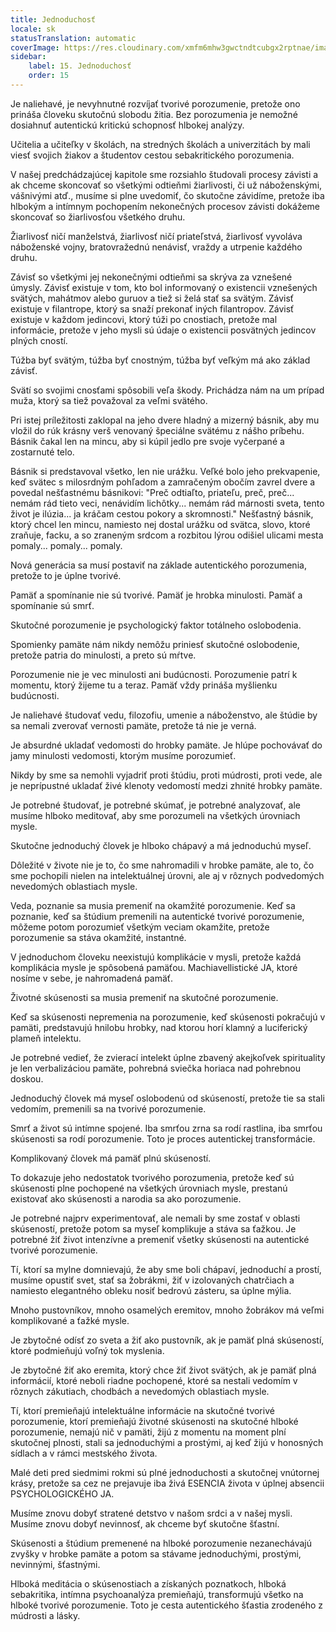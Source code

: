 ```yaml
---
title: Jednoduchosť
locale: sk
statusTranslation: automatic
coverImage: https://res.cloudinary.com/xmfm6mhw3gwctndtcubgx2rptnae/image/upload/v1740337243/small_cover_educacion_fundamental_a051170f1c.webp
sidebar:
    label: 15. Jednoduchosť
    order: 15
---
```

Je naliehavé, je nevyhnutné rozvíjať tvorivé porozumenie, pretože ono prináša človeku skutočnú slobodu žitia. Bez porozumenia je nemožné dosiahnuť autentickú kritickú schopnosť hlbokej analýzy.

Učitelia a učiteľky v školách, na stredných školách a univerzitách by mali viesť svojich žiakov a študentov cestou sebakritického porozumenia.

V našej predchádzajúcej kapitole sme rozsiahlo študovali procesy závisti a ak chceme skoncovať so všetkými odtieňmi žiarlivosti, či už náboženskými, vášnivými atď., musíme si plne uvedomiť, čo skutočne závidíme, pretože iba hlbokým a intímnym pochopením nekonečných procesov závisti dokážeme skoncovať so žiarlivosťou všetkého druhu.

Žiarlivosť ničí manželstvá, žiarlivosť ničí priateľstvá, žiarlivosť vyvoláva náboženské vojny, bratovražednú nenávisť, vraždy a utrpenie každého druhu.

Závisť so všetkými jej nekonečnými odtieňmi sa skrýva za vznešené úmysly. Závisť existuje v tom, kto bol informovaný o existencii vznešených svätých, mahátmov alebo guruov a tiež si želá stať sa svätým. Závisť existuje v filantrope, ktorý sa snaží prekonať iných filantropov. Závisť existuje v každom jedincovi, ktorý túži po cnostiach, pretože mal informácie, pretože v jeho mysli sú údaje o existencii posvätných jedincov plných cností.

Túžba byť svätým, túžba byť cnostným, túžba byť veľkým má ako základ závisť.

Svätí so svojimi cnosťami spôsobili veľa škody. Prichádza nám na um prípad muža, ktorý sa tiež považoval za veľmi svätého.

Pri istej príležitosti zaklopal na jeho dvere hladný a mizerný básnik, aby mu vložil do rúk krásny verš venovaný špeciálne svätému z nášho príbehu. Básnik čakal len na mincu, aby si kúpil jedlo pre svoje vyčerpané a zostarnuté telo.

Básnik si predstavoval všetko, len nie urážku. Veľké bolo jeho prekvapenie, keď svätec s milosrdným pohľadom a zamračeným obočím zavrel dvere a povedal nešťastnému básnikovi: "Preč odtiaľto, priateľu, preč, preč... nemám rád tieto veci, nenávidím lichôtky... nemám rád márnosti sveta, tento život je ilúzia... ja kráčam cestou pokory a skromnosti." Nešťastný básnik, ktorý chcel len mincu, namiesto nej dostal urážku od svätca, slovo, ktoré zraňuje, facku, a so zraneným srdcom a rozbitou lýrou odišiel ulicami mesta pomaly... pomaly... pomaly.

Nová generácia sa musí postaviť na základe autentického porozumenia, pretože to je úplne tvorivé.

Pamäť a spomínanie nie sú tvorivé. Pamäť je hrobka minulosti. Pamäť a spomínanie sú smrť.

Skutočné porozumenie je psychologický faktor totálneho oslobodenia.

Spomienky pamäte nám nikdy nemôžu priniesť skutočné oslobodenie, pretože patria do minulosti, a preto sú mŕtve.

Porozumenie nie je vec minulosti ani budúcnosti. Porozumenie patrí k momentu, ktorý žijeme tu a teraz. Pamäť vždy prináša myšlienku budúcnosti.

Je naliehavé študovať vedu, filozofiu, umenie a náboženstvo, ale štúdie by sa nemali zverovať vernosti pamäte, pretože tá nie je verná.

Je absurdné ukladať vedomosti do hrobky pamäte. Je hlúpe pochovávať do jamy minulosti vedomosti, ktorým musíme porozumieť.

Nikdy by sme sa nemohli vyjadriť proti štúdiu, proti múdrosti, proti vede, ale je neprípustné ukladať živé klenoty vedomostí medzi zhnité hrobky pamäte.

Je potrebné študovať, je potrebné skúmať, je potrebné analyzovať, ale musíme hlboko meditovať, aby sme porozumeli na všetkých úrovniach mysle.

Skutočne jednoduchý človek je hlboko chápavý a má jednoduchú myseľ.

Dôležité v živote nie je to, čo sme nahromadili v hrobke pamäte, ale to, čo sme pochopili nielen na intelektuálnej úrovni, ale aj v rôznych podvedomých nevedomých oblastiach mysle.

Veda, poznanie sa musia premeniť na okamžité porozumenie. Keď sa poznanie, keď sa štúdium premenili na autentické tvorivé porozumenie, môžeme potom porozumieť všetkým veciam okamžite, pretože porozumenie sa stáva okamžité, instantné.

V jednoduchom človeku neexistujú komplikácie v mysli, pretože každá komplikácia mysle je spôsobená pamäťou. Machiavellistické JA, ktoré nosíme v sebe, je nahromadená pamäť.

Životné skúsenosti sa musia premeniť na skutočné porozumenie.

Keď sa skúsenosti nepremenia na porozumenie, keď skúsenosti pokračujú v pamäti, predstavujú hnilobu hrobky, nad ktorou horí klamný a luciferický plameň intelektu.

Je potrebné vedieť, že zvierací intelekt úplne zbavený akejkoľvek spirituality je len verbalizáciou pamäte, pohrebná sviečka horiaca nad pohrebnou doskou.

Jednoduchý človek má myseľ oslobodenú od skúseností, pretože tie sa stali vedomím, premenili sa na tvorivé porozumenie.

Smrť a život sú intímne spojené. Iba smrťou zrna sa rodí rastlina, iba smrťou skúsenosti sa rodí porozumenie. Toto je proces autentickej transformácie.

Komplikovaný človek má pamäť plnú skúseností.

To dokazuje jeho nedostatok tvorivého porozumenia, pretože keď sú skúsenosti plne pochopené na všetkých úrovniach mysle, prestanú existovať ako skúsenosti a narodia sa ako porozumenie.

Je potrebné najprv experimentovať, ale nemali by sme zostať v oblasti skúseností, pretože potom sa myseľ komplikuje a stáva sa ťažkou. Je potrebné žiť život intenzívne a premeniť všetky skúsenosti na autentické tvorivé porozumenie.

Tí, ktorí sa mylne domnievajú, že aby sme boli chápaví, jednoduchí a prostí, musíme opustiť svet, stať sa žobrákmi, žiť v izolovaných chatrčiach a namiesto elegantného obleku nosiť bedrovú zásteru, sa úplne mýlia.

Mnoho pustovníkov, mnoho osamelých eremitov, mnoho žobrákov má veľmi komplikované a ťažké mysle.

Je zbytočné odísť zo sveta a žiť ako pustovník, ak je pamäť plná skúseností, ktoré podmieňujú voľný tok myslenia.

Je zbytočné žiť ako eremita, ktorý chce žiť život svätých, ak je pamäť plná informácií, ktoré neboli riadne pochopené, ktoré sa nestali vedomím v rôznych zákutiach, chodbách a nevedomých oblastiach mysle.

Tí, ktorí premieňajú intelektuálne informácie na skutočné tvorivé porozumenie, ktorí premieňajú životné skúsenosti na skutočné hlboké porozumenie, nemajú nič v pamäti, žijú z momentu na moment plní skutočnej plnosti, stali sa jednoduchými a prostými, aj keď žijú v honosných sídlach a v rámci mestského života.

Malé deti pred siedmimi rokmi sú plné jednoduchosti a skutočnej vnútornej krásy, pretože sa cez ne prejavuje iba živá ESENCIA života v úplnej absencii PSYCHOLOGICKÉHO JA.

Musíme znovu dobyť stratené detstvo v našom srdci a v našej mysli. Musíme znovu dobyť nevinnosť, ak chceme byť skutočne šťastní.

Skúsenosti a štúdium premenené na hlboké porozumenie nezanechávajú zvyšky v hrobke pamäte a potom sa stávame jednoduchými, prostými, nevinnými, šťastnými.

Hlboká meditácia o skúsenostiach a získaných poznatkoch, hlboká sebakritika, intímna psychoanalýza premieňajú, transformujú všetko na hlboké tvorivé porozumenie. Toto je cesta autentického šťastia zrodeného z múdrosti a lásky.

